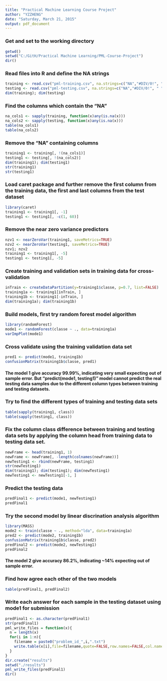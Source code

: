 ```yaml
---
title: "Practical Machine Learning Course Project"
author: "YZZHENG"
date: "Saturday, March 21, 2015"
output: pdf_document
---
```


### Get and set to the working directory

```r
getwd()
setwd("C:/GitH/Practical Machine Learning/PML-Course-Project")
dir()
```

### Read files into R and define the NA strings

```r
training <- read.csv("pml-training.csv", na.strings=c("NA","#DIV/0!", " "))
testing <- read.csv("pml-testing.csv", na.strings=c("NA","#DIV/0!", " "))
dim(training); dim(testing)
```

### Find the columns which contain the "NA"

```r
na_cols1 <- sapply(training, function(x)any(is.na(x)))
na_cols2 <- sapply(testing, function(x)any(is.na(x)))
table(na_cols1)
table(na_cols2)
```

### Remove the "NA" containing columns

```r
training1 <- training[, !(na_cols1)]
testing1 <- testing[, !(na_cols2)]
dim(training1); dim(testing1)
str(training1)
str(testing1)
```

### Load caret package and further remove the first column from the training data, the first and last columns from the test dataset

```r
library(caret)
training1 <- training1[, -1]
testing1 <- testing1[, -c(1, 60)]
```

### Remove the near zero variance predictors

```r
nzv1 <- nearZeroVar(training1, saveMetrics=TRUE)
nzv2 <- nearZeroVar(testing1, saveMetrics=TRUE)
nzv1; nzv2
training1 <- training1[, -5]
testing1 <- testing1[, -5]
```

### Create training and validation sets in training data for cross-validation

```r
inTrain <- createDataPartition(y=training1$classe, p=0.7, list=FALSE)
training1a <- training1[inTrain, ]
training1b <- training1[-inTrain, ]
dim(training1a); dim(training1b)
```

### Build models, first try random forest model algorithm

 ```r
library(randomForest)
mode1 <- randomForest(classe ~ ., data=training1a)
varImpPlot(mode1)
```

### Cross validate using the training validation data set

```r
pred1 <- predict(mode1, training1b)
confusionMatrix(training1b$classe, pred1)
```
#### The model 1 give accuracy 99.99%, indicating very small expecting out of sample error. But "predict(mode1, testing1)" model cannot predict the real testing data samples due to the different column types between training and testing datasets.

### Try to find the different types of training and testing data sets

```r
table(sapply(training1, class))
table(sapply(testing1, class))
```

### Fix the column class difference between training and testing data sets by applying the column head from training data to testing data set.

```r
newFrame <- head(training1, 1)
newFrame <- newFrame[, -length(colnames(newFrame))]
newTesting1 <- rbind(newFrame, testing1)
str(newTesting1)
dim(training1); dim(testing1); dim(newTesting1)
newTesting1 <- newTesting1[-1, ]
```

### Predict the testing data

```r
predFinal1 <- predict(mode1, newTesting1)
predFinal1
```

### Try the second model by linear discrination analysis algorithm

```r
library(MASS)
mode2 <- train(classe ~ ., method="lda", data=training1a)
pred2 <- predict(mode2, training1b)
confusionMatrix(training1b$classe, pred2)
predFinal2 <- predict(mode2, newTesting1)
predFinal2
```
#### The model 2 give accuracy 86.2%, indicating ~14% expecting out of sample error.

### Find how agree each other of the two models

```r
table(predFinal1, predFinal2)
```

### Write each answer for each sample in the testing dataset using mode1 for submission

```r
predFinal1 <- as.character(predFinal1)
str(predFinal1)
pml_write_files = function(x){
  n = length(x)
  for(i in 1:n){
    filename = paste0("problem_id_",i,".txt")
    write.table(x[i],file=filename,quote=FALSE,row.names=FALSE,col.names=FALSE)
  }
}
dir.create("results")
setwd("./results")
pml_write_files(predFinal1)
dir()
```
